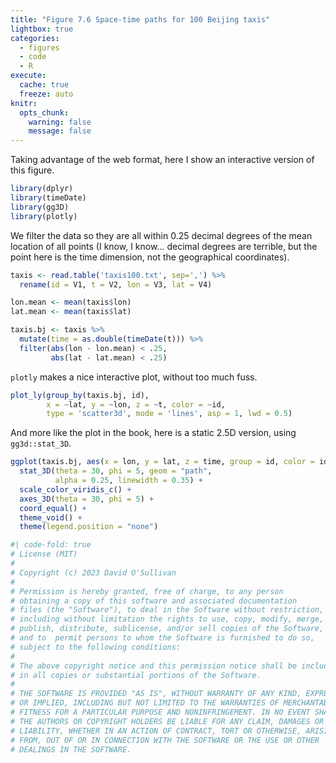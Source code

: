 ```yaml
---
title: "Figure 7.6 Space-time paths for 100 Beijing taxis"
lightbox: true
categories: 
  - figures
  - code
  - R
execute: 
  cache: true
  freeze: auto
knitr:
  opts_chunk: 
    warning: false
    message: false
---
```


Taking advantage of the web format, here I show an interactive version of this figure.

```r
library(dplyr)
library(timeDate)
library(gg3D)
library(plotly)
```

We filter the data so they are all within 0.25 decimal degrees of the mean location of all points (I know, I know... decimal degrees are terrible, but the point here is the time dimension, not the geographical coordinates).

```r
taxis <- read.table('taxis100.txt', sep=',') %>%
  rename(id = V1, t = V2, lon = V3, lat = V4)

lon.mean <- mean(taxis$lon)
lat.mean <- mean(taxis$lat)

taxis.bj <- taxis %>%
  mutate(time = as.double(timeDate(t))) %>%
  filter(abs(lon - lon.mean) < .25,
         abs(lat - lat.mean) < .25)
```

`plotly` makes a nice interactive plot, without too much fuss.

```r
plot_ly(group_by(taxis.bj, id), 
        x = ~lat, y = ~lon, z = ~t, color = ~id, 
        type = 'scatter3d', mode = 'lines', asp = 1, lwd = 0.5)
```

And more like the plot in the book, here is a static 2.5D version, using `gg3d::stat_3D`.

```r
ggplot(taxis.bj, aes(x = lon, y = lat, z = time, group = id, color = id)) +
  stat_3D(theta = 30, phi = 5, geom = "path", 
          alpha = 0.25, linewidth = 0.35) +
  scale_color_viridis_c() +
  axes_3D(theta = 30, phi = 5) +
  coord_equal() +
  theme_void() +
  theme(legend.position = "none")
```

```r
#| code-fold: true
# License (MIT)
#
# Copyright (c) 2023 David O'Sullivan
#
# Permission is hereby granted, free of charge, to any person
# obtaining a copy of this software and associated documentation
# files (the "Software"), to deal in the Software without restriction,
# including without limitation the rights to use, copy, modify, merge,
# publish, distribute, sublicense, and/or sell copies of the Software,
# and to  permit persons to whom the Software is furnished to do so,
# subject to the following conditions:
#
# The above copyright notice and this permission notice shall be included
# in all copies or substantial portions of the Software.
#
# THE SOFTWARE IS PROVIDED "AS IS", WITHOUT WARRANTY OF ANY KIND, EXPRESS
# OR IMPLIED, INCLUDING BUT NOT LIMITED TO THE WARRANTIES OF MERCHANTABILITY,
# FITNESS FOR A PARTICULAR PURPOSE AND NONINFRINGEMENT. IN NO EVENT SHALL
# THE AUTHORS OR COPYRIGHT HOLDERS BE LIABLE FOR ANY CLAIM, DAMAGES OR OTHER
# LIABILITY, WHETHER IN AN ACTION OF CONTRACT, TORT OR OTHERWISE, ARISING
# FROM, OUT OF OR IN CONNECTION WITH THE SOFTWARE OR THE USE OR OTHER
# DEALINGS IN THE SOFTWARE.
```
